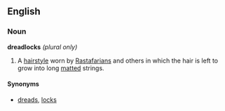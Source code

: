 ==English==

===Noun===
{{wikipedia}}
'''dreadlocks'''  ''(plural only)''
# A [[hairstyle]] worn by [[Rastafarian]]s and others in which the hair is left to grow into long [[matt]]ed strings.

====Synonyms====
*[[dreads]], [[locks]]